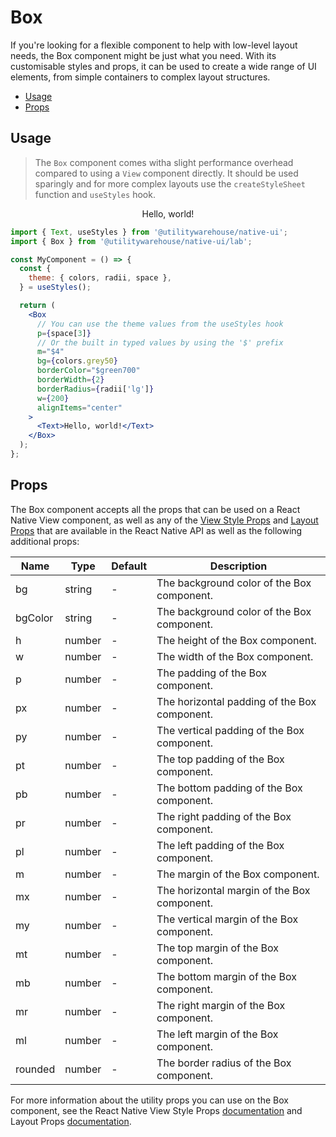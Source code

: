
<Meta of={Stories} />

<BackToTopButton />

# Box

If you're looking for a flexible component to help with low-level layout needs, the Box component might be just what you need. With its customisable styles and props, it can be used to create a wide range of UI elements, from simple containers to complex layout structures.

- [Usage](#usage)
- [Props](#props)

<Box mb="$6">
  <Alert text="This component is in the lab until we fully deprecate the current Gluestack Box in version 1.0.0" />
</Box>

## Usage

> The `Box` component comes witha slight performance overhead compared to using a `View` component directly.
> It should be used sparingly and for more complex layouts use the `createStyleSheet` function and `useStyles` hook.

<Canvas>
  <NativeUIProvider>
    <Center>
      <Box
        p="$3"
        m="$4"
        bg={colors.grey50}
        borderColor="$green700"
        borderRadius={8}
        borderWidth={2}
        w={200}
        alignItems="center"
      >
        <Text>Hello, world!</Text>
      </Box>
    </Center>
  </NativeUIProvider>
</Canvas>

```jsx
import { Text, useStyles } from '@utilitywarehouse/native-ui';
import { Box } from '@utilitywarehouse/native-ui/lab';

const MyComponent = () => {
  const {
    theme: { colors, radii, space },
  } = useStyles();

  return (
    <Box
      // You can use the theme values from the useStyles hook
      p={space[3]}
      // Or the built in typed values by using the '$' prefix
      m="$4"
      bg={colors.grey50}
      borderColor="$green700"
      borderWidth={2}
      borderRadius={radii['lg']}
      w={200}
      alignItems="center"
    >
      <Text>Hello, world!</Text>
    </Box>
  );
};
```

## Props

The Box component accepts all the props that can be used on a React Native View component,
as well as any of the [View Style Props](https://reactnative.dev/docs/view-style-props) and [Layout Props](https://reactnative.dev/docs/layout-props) that are available in the React Native API
as well as the following additional props:

| Name    | Type   | Default | Description                                  |
| ------- | ------ | ------- | -------------------------------------------- |
| bg      | string | -       | The background color of the Box component.   |
| bgColor | string | -       | The background color of the Box component.   |
| h       | number | -       | The height of the Box component.             |
| w       | number | -       | The width of the Box component.              |
| p       | number | -       | The padding of the Box component.            |
| px      | number | -       | The horizontal padding of the Box component. |
| py      | number | -       | The vertical padding of the Box component.   |
| pt      | number | -       | The top padding of the Box component.        |
| pb      | number | -       | The bottom padding of the Box component.     |
| pr      | number | -       | The right padding of the Box component.      |
| pl      | number | -       | The left padding of the Box component.       |
| m       | number | -       | The margin of the Box component.             |
| mx      | number | -       | The horizontal margin of the Box component.  |
| my      | number | -       | The vertical margin of the Box component.    |
| mt      | number | -       | The top margin of the Box component.         |
| mb      | number | -       | The bottom margin of the Box component.      |
| mr      | number | -       | The right margin of the Box component.       |
| ml      | number | -       | The left margin of the Box component.        |
| rounded | number | -       | The border radius of the Box component.      |

For more information about the utility props you can use on the Box component, see the
React Native View Style Props [documentation](https://reactnative.dev/docs/view-style-props)
and Layout Props [documentation](https://reactnative.dev/docs/layout-props).
